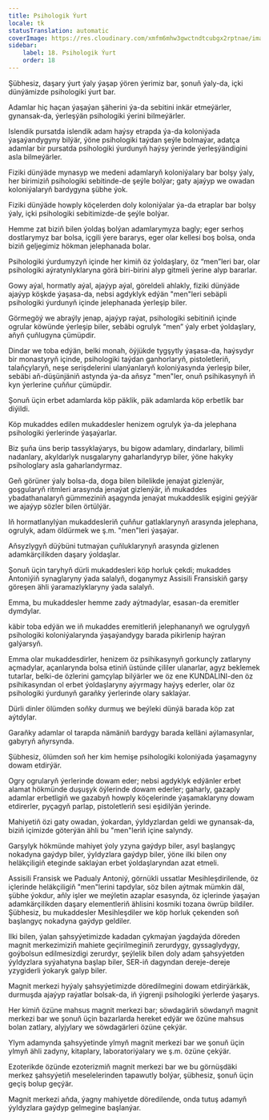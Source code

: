 ```yaml
---
title: Psihologik Ýurt
locale: tk
statusTranslation: automatic
coverImage: https://res.cloudinary.com/xmfm6mhw3gwctndtcubgx2rptnae/image/upload/v1741354419/small_cover_la_gran_rebelion_28716e29d2.webp
sidebar:
    label: 18. Psihologik Ýurt
    order: 18
---
```

Şübhesiz, daşary ýurt ýaly ýaşap ýören ýerimiz bar, şonuň ýaly-da, içki dünýämizde psihologiki ýurt bar.

Adamlar hiç haçan ýaşaýan şäherini ýa-da sebitini inkär etmeýärler, gynansak-da, ýerleşýän psihologiki ýerini bilmeýärler.

Islendik pursatda islendik adam haýsy etrapda ýa-da koloniýada ýaşaýandygyny bilýär, ýöne psihologiki taýdan şeýle bolmaýar, adatça adamlar bir pursatda psihologiki ýurdunyň haýsy ýerinde ýerleşýändigini asla bilmeýärler.

Fiziki dünýäde mynasyp we medeni adamlaryň koloniýalary bar bolşy ýaly, her birimiziň psihologiki sebitinde-de şeýle bolýar; gaty ajaýyp we owadan koloniýalaryň bardygyna şübhe ýok.

Fiziki dünýäde howply köçelerden doly koloniýalar ýa-da etraplar bar bolşy ýaly, içki psihologiki sebitimizde-de şeýle bolýar.

Hemme zat biziň bilen ýoldaş bolýan adamlarymyza bagly; eger serhoş dostlarymyz bar bolsa, içgili ýere bararys, eger olar kellesi boş bolsa, onda biziň geljegimiz hökman jelephanada bolar.

Psihologiki ýurdumyzyň içinde her kimiň öz ýoldaşlary, öz “men”leri bar, olar psihologiki aýratynlyklaryna görä biri-birini alyp gitmeli ýerine alyp bararlar.

Gowy aýal, hormatly aýal, ajaýyp aýal, göreldeli ahlakly, fiziki dünýäde ajaýyp köşkde ýaşasa-da, nebsi agdyklyk edýän "men"leri sebäpli psihologiki ýurdunyň içinde jelephanada ýerleşip biler.

Görmegöý we abraýly jenap, ajaýyp raýat, psihologiki sebitiniň içinde ogrular köwünde ýerleşip biler, sebäbi ogrulyk “men” ýaly erbet ýoldaşlary, aňyň çuňlugyna çümüpdir.

Dindar we toba edýän, belki monah, öýjükde tygşytly ýaşasa-da, haýsydyr bir monastyryň içinde, psihologiki taýdan ganhorlaryň, pistoletleriň, talaňçylaryň, neşe serişdelerini ulanýanlaryň koloniýasynda ýerleşip biler, sebäbi aň-düşünjäniň astynda ýa-da aňsyz "men"ler, onuň psihikasynyň iň kyn ýerlerine çuňňur çümüpdir.

Şonuň üçin erbet adamlarda köp päklik, päk adamlarda köp erbetlik bar diýildi.

Köp mukaddes edilen mukaddesler henizem ogrulyk ýa-da jelephana psihologiki ýerlerinde ýaşaýarlar.

Biz şuňa üns berip tassyklaýarys, bu bigow adamlary, dindarlary, bilimli nadanlary, akyldarlyk nusgalaryny gaharlandyryp biler, ýöne hakyky psihologlary asla gaharlandyrmaz.

Geň görüner ýaly bolsa-da, doga bilen bilelikde jenaýat gizlenýär, goşgularyň ritmleri arasynda jenaýat gizlenýär, iň mukaddes ybadathanalaryň gümmeziniň aşagynda jenaýat mukaddeslik eşigini geýýär we ajaýyp sözler bilen örtülýär.

Iň hormatlanylýan mukaddesleriň çuňňur gatlaklarynyň arasynda jelephana, ogrulyk, adam öldürmek we ş.m. "men"leri ýaşaýar.

Aňsyzlygyň düýbüni tutmaýan çuňluklarynyň arasynda gizlenen adamkärçilikden daşary ýoldaşlar.

Şonuň üçin taryhyň dürli mukaddesleri köp horluk çekdi; mukaddes Antoniýiň synaglaryny ýada salalyň, doganymyz Assisili Fransiskiň garşy göreşen ähli ýaramazlyklaryny ýada salalyň.

Emma, bu mukaddesler hemme zady aýtmadylar, esasan-da eremitler dymdylar.

käbir toba edýän we iň mukaddes eremitleriň jelephananyň we ogrulygyň psihologiki koloniýalarynda ýaşaýandygy barada pikirlenip haýran galýarsyň.

Emma olar mukaddesdirler, henizem öz psihikasynyň gorkunçly zatlaryny açmadylar, açanlarynda bolsa etiniň üstünde çililer ulanarlar, agyz beklemek tutarlar, belki-de özlerini gamçylap bilýärler we öz ene KUNDALINI-den öz psihikasyndan ol erbet ýoldaşlaryny aýyrmagy haýyş ederler, olar öz psihologiki ýurdunyň garaňky ýerlerinde olary saklaýar.

Dürli dinler ölümden soňky durmuş we beýleki dünýä barada köp zat aýtdylar.

Garaňky adamlar ol tarapda nämäniň bardygy barada kelläni aýlamasynlar, gabyryň aňyrsynda.

Şübhesiz, ölümden soň her kim hemişe psihologiki koloniýada ýaşamagyny dowam etdirýär.

Ogry ogrularyň ýerlerinde dowam eder; nebsi agdyklyk edýänler erbet alamat hökmünde duşuşyk öýlerinde dowam ederler; gaharly, gazaply adamlar erbetligiň we gazabyň howply köçelerinde ýaşamaklaryny dowam etdirerler, pyçagyň parlap, pistoletleriň sesi eşidilýän ýerinde.

Mahiyetiň özi gaty owadan, ýokardan, ýyldyzlardan geldi we gynansak-da, biziň içimizde göterýän ähli bu "men"leriň içine salyndy.

Garşylyk hökmünde mahiyet ýoly yzyna gaýdyp biler, asyl başlangyç nokadyna gaýdyp biler, ýyldyzlara gaýdyp biler, ýöne ilki bilen ony heläkçiligiň eteginde saklaýan erbet ýoldaşlaryndan azat etmeli.

Assisili Fransisk we Padualy Antoniý, görnükli ussatlar Mesihleşdirilende, öz içlerinde heläkçiligiň "men"lerini tapdylar, söz bilen aýtmak mümkin däl, şübhe ýokdur, aňly işler we meýletin azaplar esasynda, öz içlerinde ýaşaýan adamkärçilikden daşary elementleriň ählisini kosmiki tozana öwrüp bildiler. Şübhesiz, bu mukaddesler Mesihleşdiler we köp horluk çekenden soň başlangyç nokadyna gaýdyp geldiler.

Ilki bilen, ýalan şahsyýetimizde kadadan çykmaýan ýagdaýda döreden magnit merkezimiziň mahiete geçirilmeginiň zerurdygy, gyssaglydygy, goýbolsun edilmesizdigi zerurdyr, şeýlelik bilen doly adam şahsyýetden ýyldyzlara syýahatyna başlap biler, SER-iň dagyndan dereje-dereje yzygiderli ýokaryk galyp biler.

Magnit merkezi hyýaly şahsyýetimizde döredilmegini dowam etdirýärkäk, durmuşda ajaýyp raýatlar bolsak-da, iň ýigrenji psihologiki ýerlerde ýaşarys.

Her kimiň özüne mahsus magnit merkezi bar; söwdagäriň söwdanyň magnit merkezi bar we şonuň üçin bazarlarda hereket edýär we özüne mahsus bolan zatlary, alyjylary we söwdagärleri özüne çekýär.

Ylym adamynda şahsyýetinde ylmyň magnit merkezi bar we şonuň üçin ylmyň ähli zadyny, kitaplary, laboratoriýalary we ş.m. özüne çekýär.

Ezoterikde özünde ezoterizmiň magnit merkezi bar we bu görnüşdäki merkez şahsyýetiň meselelerinden tapawutly bolýar, şübhesiz, şonuň üçin geçiş bolup geçýär.

Magnit merkezi aňda, ýagny mahiyetde döredilende, onda tutuş adamyň ýyldyzlara gaýdyp gelmegine başlanýar.
